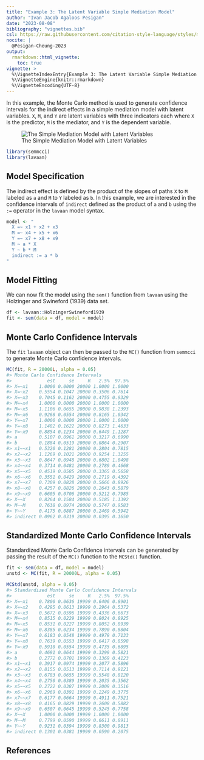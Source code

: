 ```yaml
---
title: "Example 3: The Latent Variable Simple Mediation Model"
author: "Ivan Jacob Agaloos Pesigan"
date: "2023-08-08"
bibliography: "vignettes.bib"
csl: https://raw.githubusercontent.com/citation-style-language/styles/master/apa.csl
nocite: |
  @Pesigan-Cheung-2023
output:
  rmarkdown::html_vignette:
    toc: true
vignette: >
  %\VignetteIndexEntry{Example 3: The Latent Variable Simple Mediation Model}
  %\VignetteEngine{knitr::rmarkdown}
  %\VignetteEncoding{UTF-8}
---
```


<!-- vignettes/example-3-latent.Rmd is generated from .setup/vignettes/example-3-latent.Rmd.orig. Please edit that file -->





In this example,
the Monte Carlo method is used to generate confidence intervals
for the indirect effects in a simple mediation model with latent variables.
`X`, `M`, and `Y` are latent variables with three indicators each
where `X` is the predictor, `M` is the mediator,
and `Y` is the dependent variable.

![The Simple Mediation Model with Latent Variables](https://raw.githubusercontent.com/jeksterslab/semmcci/main/.setup/latex/figures/png/latent.png)


```r
library(semmcci)
library(lavaan)
```

## Model Specification

The indirect effect is defined by the product of the slopes
of paths `X` to `M` labeled as `a` and `M` to `Y` labeled as `b`.
In this example, we are interested in the confidence intervals of `indirect`
defined as the product of `a` and `b` using the `:=` operator
in the `lavaan` model syntax.


```r
model <- "
  X =~ x1 + x2 + x3
  M =~ x4 + x5 + x6
  Y =~ x7 + x8 + x9
  M ~ a * X
  Y ~ b * M
  indirect := a * b
"
```

## Model Fitting

We can now fit the model using the `sem()` function from `lavaan` using the Holzinger and Swineford (1939) data set.


```r
df <- lavaan::HolzingerSwineford1939
fit <- sem(data = df, model = model)
```

## Monte Carlo Confidence Intervals

The `fit` `lavaan` object can then be passed to the `MC()` function from `semmcci`
to generate Monte Carlo confidence intervals.


```r
MC(fit, R = 20000L, alpha = 0.05)
#> Monte Carlo Confidence Intervals
#>             est     se     R   2.5%  97.5%
#> X=~x1    1.0000 0.0000 20000 1.0000 1.0000
#> X=~x2    0.5554 0.1047 20000 0.3506 0.7614
#> X=~x3    0.7045 0.1162 20000 0.4755 0.9329
#> M=~x4    1.0000 0.0000 20000 1.0000 1.0000
#> M=~x5    1.1106 0.0655 20000 0.9838 1.2393
#> M=~x6    0.9268 0.0554 20000 0.8165 1.0342
#> Y=~x7    1.0000 0.0000 20000 1.0000 1.0000
#> Y=~x8    1.1482 0.1622 20000 0.8273 1.4633
#> Y=~x9    0.8854 0.1234 20000 0.6449 1.1287
#> a        0.5107 0.0961 20000 0.3217 0.6990
#> b        0.1884 0.0519 20000 0.0864 0.2907
#> x1~~x1   0.5320 0.1281 20000 0.2804 0.7815
#> x2~~x2   1.1269 0.1021 20000 0.9254 1.3255
#> x3~~x3   0.8647 0.0948 20000 0.6802 1.0498
#> x4~~x4   0.3714 0.0481 20000 0.2789 0.4668
#> x5~~x5   0.4519 0.0585 20000 0.3365 0.5658
#> x6~~x6   0.3551 0.0429 20000 0.2719 0.4392
#> x7~~x7   0.7309 0.0828 20000 0.5666 0.8926
#> x8~~x8   0.4257 0.0826 20000 0.2643 0.5879
#> x9~~x9   0.6605 0.0706 20000 0.5212 0.7985
#> X~~X     0.8264 0.1584 20000 0.5185 1.1392
#> M~~M     0.7638 0.0974 20000 0.5747 0.9583
#> Y~~Y     0.4175 0.0887 20000 0.2469 0.5942
#> indirect 0.0962 0.0319 20000 0.0395 0.1650
```

## Standardized Monte Carlo Confidence Intervals

Standardized Monte Carlo Confidence intervals can be generated by passing the result of the `MC()` function to the `MCStd()` function.


```r
fit <- sem(data = df, model = model)
unstd <- MC(fit, R = 20000L, alpha = 0.05)
```


```r
MCStd(unstd, alpha = 0.05)
#> Standardized Monte Carlo Confidence Intervals
#>             est     se     R   2.5%  97.5%
#> X=~x1    0.7800 0.0636 19999 0.6406 0.8901
#> X=~x2    0.4295 0.0613 19999 0.2964 0.5372
#> X=~x3    0.5672 0.0596 19999 0.4336 0.6673
#> M=~x4    0.8515 0.0229 19999 0.8024 0.8925
#> M=~x5    0.8531 0.0227 19999 0.8052 0.8939
#> M=~x6    0.8385 0.0234 19999 0.7890 0.8804
#> Y=~x7    0.6183 0.0548 19999 0.4979 0.7133
#> Y=~x8    0.7639 0.0553 19999 0.6417 0.8598
#> Y=~x9    0.5910 0.0554 19999 0.4735 0.6895
#> a        0.4691 0.0644 19999 0.3299 0.5821
#> b        0.2772 0.0701 19999 0.1369 0.4123
#> x1~~x1   0.3917 0.0974 19999 0.2077 0.5896
#> x2~~x2   0.8155 0.0513 19999 0.7114 0.9121
#> x3~~x3   0.6783 0.0655 19999 0.5548 0.8120
#> x4~~x4   0.2750 0.0389 19999 0.2035 0.3562
#> x5~~x5   0.2722 0.0387 19999 0.2009 0.3516
#> x6~~x6   0.2969 0.0391 19999 0.2249 0.3775
#> x7~~x7   0.6177 0.0664 19999 0.4911 0.7521
#> x8~~x8   0.4165 0.0829 19999 0.2608 0.5882
#> x9~~x9   0.6507 0.0645 19999 0.5245 0.7758
#> X~~X     1.0000 0.0000 19999 1.0000 1.0000
#> M~~M     0.7799 0.0590 19999 0.6611 0.8911
#> Y~~Y     0.9231 0.0394 19999 0.8300 0.9813
#> indirect 0.1301 0.0381 19999 0.0590 0.2075
```

## References
